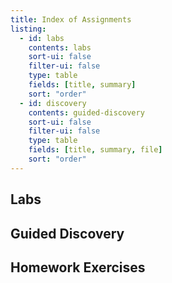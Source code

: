 ```yaml
---
title: Index of Assignments
listing: 
  - id: labs
    contents: labs
    sort-ui: false
    filter-ui: false
    type: table
    fields: [title, summary]
    sort: "order"
  - id: discovery
    contents: guided-discovery
    sort-ui: false
    filter-ui: false
    type: table
    fields: [title, summary, file] 
    sort: "order"
---
```

  

## Labs

:::{#labs}
:::

## Guided Discovery

:::{#discovery}
:::

## Homework Exercises